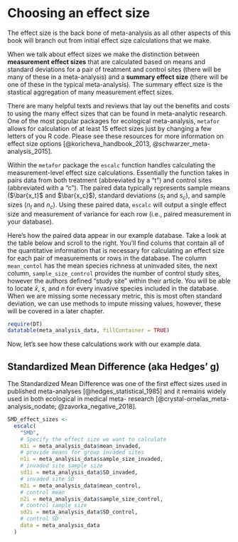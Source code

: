 # Choosing an effect size

The effect size is the back bone of meta-analysis as all other aspects of this book will branch out from initial effect size calculations that we make. 

When we talk about effect sizes we make the distinction between **measurement effect sizes** that are calculated based on means and standard deviations for a pair of treatment and control sites (there will be many of these in a meta-analysis) and a **summary effect size** (there will be one of these in the typical meta-analysis).  The summary effect size is the stastical aggregation of many measurement effect sizes.

There are many helpful texts and reviews that lay out the benefits and costs to using the many effect sizes that can be found in meta-analytic research.  One of the most popular packages for ecological meta-analysis, `metafor` allows for calculation of at least 15 effect sizes just by changing a few letters of you R code.  Please see these resources for more information on effect size options [@koricheva_handbook_2013, @schwarzer_meta-analysis_2015]. 

Within the `metafor` package the `escalc` function handles calculating the measurement-level effect size calculations. Essentially the function takes in pairs data from both treatment (abbreviated by a "t") and control sites (abbreviated with a "c"). The paired data typically represents sample means ($\bar{x_t}$ and $\bar{x_c}$), standard deviations ($s_t$ and $s_c$), and sample sizes ($n_t$ and $n_c$). Using these paired data, `escalc` will output a single effect size and measurement of variance for each row (i.e., paired measurement in your database). 

Here's how the paired data appear in our example database. Take a look at the table below and scroll to the right. You'll find colums that contain all of the quantitative information that is necessary for calculating an effect size for each pair of measurements or rows in the database. The column `mean_contol` has the mean species richness at uninvaded sites, the next column, `sample_size_control` provides the number of control study sites, however the authors defined "study site" within their article. You will be able to locate $\bar{x}$, $s$, and $n$ for every invasive species included in the database.  When we are missing some necessary metric, this is most often standard deviation, we can use methods to impute missing values, however, these will be covered in a later chapter.

```r
require(DT)
datatable(meta_analysis_data, fillContainer = TRUE)
```

Now, let's see how these calculations work with our example data.

## Standardized Mean Difference (aka Hedges' g)

The Standardized Mean Difference was one of the first effect sizes used in published meta-analyses [@hedges_statistical_1985] and it remains widely used in both ecological in medical meta- research [@crystal-ornelas_meta-analysis_nodate; @zavorka_negative_2018]. 

```r
SMD_effect_sizes <-
  escalc(
    "SMD",
    # Specify the effect size we want to calculate
    m1i = meta_analysis_data$mean_invaded,
    # provide means for group invaded sites
    n1i = meta_analysis_data$sample_size_invaded,
    # invaded site sample size
    sd1i = meta_analysis_data$SD_invaded,
    # invaded site SD
    m2i = meta_analysis_data$mean_control,
    # control mean
    n2i = meta_analysis_data$sample_size_control,
    # control sample size
    sd2i = meta_analysis_data$SD_control,
    # control SD
    data = meta_analysis_data
  )
```

## 

